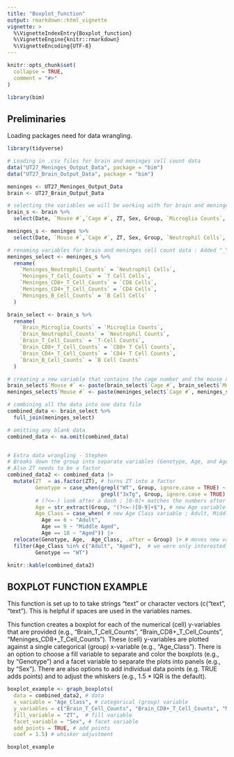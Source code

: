 ```yaml
---
title: "Boxplot_function"
output: rmarkdown::html_vignette
vignette: >
  %\VignetteIndexEntry{Boxplot_function}
  %\VignetteEngine{knitr::rmarkdown}
  %\VignetteEncoding{UTF-8}
---
```


```r
knitr::opts_chunk$set(
  collapse = TRUE,
  comment = "#>"
)
```

```r
library(bim)
```

## Preliminaries 

Loading packages need for data wrangling. 

```r
library(tidyverse)
```

```r
# Loading in .csv files for brain and meninges cell count data
data("UT27_Meninges_Output_Data", package = "bim")
data("UT27_Brain_Output_Data", package = "bim")

meninges <- UT27_Meninges_Output_Data
brain <- UT27_Brain_Output_Data

# selecting the variables we will be working with for brain and meninges cell count data
brain_s <- brain %>%
  select(Date, `Mouse #`,`Cage #`, ZT, Sex, Group, `Microglia Counts`, `Neutrophil Counts`, `T-Cell Counts`, `CD8+ T Cell Counts`, `CD4+ T Cell Counts`, `B Cell Counts`)

meninges_s <- meninges %>%
  select(Date, `Mouse #`,`Cage #`, ZT, Sex, Group, `Neutrophil Cells`, `T Cell Cells`, `CD8 Cells`, `CD4 Cells`, `B Cell Cells`)

# renaming variables for brain and meninges cell count data : Added "_" to column names - Stephen
meninges_select <- meninges_s %>%
  rename(
    `Meninges_Neutrophil_Counts` = `Neutrophil Cells`,
    `Meninges_T_Cell_Counts` = `T Cell Cells`,
    `Meninges_CD8+_T_Cell_Counts` = `CD8 Cells`,
    `Meninges_CD4+_T_Cell_Counts` = `CD4 Cells`,
    `Meninges_B_Cell_Counts` = `B Cell Cells`
  )

brain_select <- brain_s %>%
  rename(
    `Brain_Microglia_Counts` = `Microglia Counts`,
    `Brain_Neutrophil_Counts` = `Neutrophil Counts`,
    `Brain_T_Cell_Counts` = `T-Cell Counts`,
    `Brain_CD8+_T_Cell_Counts` = `CD8+ T Cell Counts`,
    `Brain_CD4+_T_Cell_Counts` = `CD4+ T Cell Counts`,
    `Brain_B_Cell_Counts` = `B Cell Counts`
  )

# creating a new variable that contains the cage number and the mouse number 
brain_select$`Mouse #` <- paste(brain_select$`Cage #`, brain_select$`Mouse #`, sep = "-")
meninges_select$`Mouse #` <- paste(meninges_select$`Cage #`, meninges_select$`Mouse #`, sep = "-")

# combining all the data into one data file 
combined_data <- brain_select %>%
  full_join(meninges_select)

# omitting any blank data 
combined_data <- na.omit(combined_data)


# Extra data wrangling - Stephen
# Breaks down the group into separate variables (Genotype, Age, and Age Class)
# Also ZT needs to be a factor
combined_data2 <- combined_data |> 
  mutate(ZT  = as.factor(ZT), # turns ZT into a factor 
         Genotype = case_when(grepl("WT", Group, ignore.case = TRUE) ~ "WT", # new Genotype variable ; WT or 3xTg 
                              grepl("3xTg", Group, ignore.case = TRUE) ~ "3xTg"), 
         # (?<=-) look after a dash ; [0-9]+ matches the numbers after ; $ to look at the end of the string
         Age = str_extract(Group, "(?<=-)[0-9]+$"), # new Age variable ; 6, 9, or 18
         Age_Class = case_when( # new Age Class variable ; Adult, Middle Aged, and Aged
           Age == 6 ~ "Adult",
           Age == 9 ~ "Middle Aged", 
           Age == 18 ~ "Aged")) |>
  relocate(Genotype, Age,  Age_Class, .after = Group) |> # moves new variables to the front to be with the rest of the categorical variables 
  filter(Age_Class %in% c("Adult", "Aged"),  # we were only interested in adult vs aged in WT
         Genotype == "WT")

knitr::kable(combined_data2)

```



## BOXPLOT FUNCTION EXAMPLE
This function is set up to to take strings "text" or character vectors (c("text", "text"). This is helpful if spaces are used in the variables names. 

This function creates a boxplot for each of the numerical (cell) y-variables that are provided (e.g., "Brain_T_Cell_Counts", "Brain_CD8+_T_Cell_Counts", "Meninges_CD8+_T_Cell_Counts"). These (cell) y-variables are plotted against a single categorical (group) x-variable (e.g., "Age_Class"). There is an option to choose a fill variable to separate and color the boxplots (e.g., by "Genotype") and a facet variable to separate the plots into panels (e.g., by "Sex"). There are also options to add individual data points (e.g. TRUE adds points) and to adjust the whiskers (e.g., 1.5 * IQR is the default). 

```r
boxplot_example <- graph_boxplots(
  data = combined_data2, # data 
  x_variable = "Age_Class", # categorical (group) variable
  y_variables = c("Brain_T_Cell_Counts", "Brain_CD8+_T_Cell_Counts", "Meninges_CD8+_T_Cell_Counts"), # numerical (cell) variables
  fill_variable = "ZT",  # fill variable
  facet_variable = "Sex", # facet variable
  add_points = TRUE, # add points 
  coef = 1.5) # whisker adjustment 

boxplot_example
```
